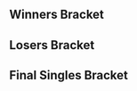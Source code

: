 {{DISPLAYTITLE:Fight Pitt V: Singles Bracket}}{{SetGame|melee}}
{{tabs static
|name1=Overview
|link1=Fight Pitt/IV
|name2=Singles Bracket
|link2=Fight Pitt/IV/Singles Bracket
|name3=Doubles Bracket
|link3=Fight Pitt/IV/Doubles Bracket
|This=2
}}
==Winners Bracket==
{{64DEWBracketA
|tourneylink=Fight Pitt/IV
|tourneyname=Fight Pitt IV
|r1m1p1=Mew2King |r1m1p1flag=us |r1m1p1score={{win}} |r1m1win=1
|r1m1p2=Keer |r1m1p2flag= |r1m1p2score=
|r1m2p1=Vist |r1m2p1flag=us |r1m2p1score={{win}} |r1m2win=1
|r1m2p2=The Lake |r1m2p2flag=us |r1m2p2score=
|r1m3p1=Vudujin |r1m3p1flag=us |r1m3p1score={{win}} |r1m3win=1
|r1m3p2=H Masta J |r1m3p2flag=us |r1m3p2score=
|r1m4p1=Pat |r1m4p1flag= |r1m4p1score={{win}} |r1m4win=1
|r1m4p2=NotthatDonn |r1m4p2flag= |r1m4p2score=
|r1m5p1=Cactuar |r1m5p1flag=us |r1m5p1score={{win}} |r1m5win=1
|r1m5p2=nikolai |r1m5p2flag= |r1m5p2score=
|r1m6p1=tm |r1m6p1flag=us |r1m6p1score={{win}} |r1m6win=1
|r1m6p2=mexico629 |r1m6p2flag= |r1m6p2score=
|r1m7p1=Green Ranger |r1m7p1flag=us |r1m7p1score= |r1m7win=2
|r1m7p2=Nightroo |r1m7p2flag= |r1m7p2score={{win}}
|r1m8p1=KJH |r1m8p1flag=us |r1m8p1score={{win}} |r1m8win=1
|r1m8p2=ShroudedOne |r1m8p2flag=us |r1m8p2score=

|r1m9p1=Nintendude |r1m9p1flag=us |r1m9p1score={{win}} |r1m9win=1
|r1m9p2=Raimundo |r1m9p2flag=us |r1m9p2score=
|r1m10p1=4% |r1m10p1flag=us |r1m10p1score={{win}} |r1m10win=1
|r1m10p2=Logan |r1m10p2flag= |r1m10p2score=
|r1m11p1=Prince Abu |r1m11p1flag=us |r1m11p1score={{win}} |r1m11win=1
|r1m11p2=Dos Equis |r1m11p2flag=us |r1m11p2score=
|r1m12p1=KrazyKnux |r1m12p1flag=us |r1m12p1score={{win}} |r1m12win=1
|r1m12p2=Minnty |r1m12p2flag=us |r1m12p2score=
|r1m13p1=Wenbo |r1m13p1flag=us |r1m13p1score={{win}} |r1m13win=1
|r1m13p2=ZAxis |r1m13p2flag= |r1m13p2score=
|r1m14p1=Asylum |r1m14p1flag= |r1m14p1score={{win}} |r1m14win=1
|r1m14p2=dust |r1m14p2flag= |r1m14p2score=

|r1m15p1=Abate |r1m15p1flag=us |r1m15p1score=2 |r1m15win=1
|r1m15p2=Maskk |r1m15p2flag= |r1m15p2score=0
|r1m15p1char1=luigi |r1m15p2char1=cf |r1m15p1stock1=3 |r1m15p2stock1=0 |r1m15win1=1 |r1m15stage1=Battlefield
|r1m15p1char2=luigi |r1m15p2char2=cf |r1m15p1stock2=3 |r1m15p2stock2=0 |r1m15win2=1 |r1m15stage2=Dream Land
|r1m15date=April 19, 2014
|r1m15details={{BracketMatchDetails|reddit=|comment=|vod=https://youtu.be/K4zFK2R2LuY}}

|r1m16p1=S1 |r1m16p1flag=us |r1m16p1score={{win}} |r1m16win=1
|r1m16p2=Laijin |r1m16p2flag=us |r1m16p2score=

|r1m17p1=VaNz |r1m17p1flag=us |r1m17p1score={{win}} |r1m17win=1
|r1m17p2=Dr. Hu |r1m17p2flag= |r1m17p2score=
|r1m18p1=mach |r1m18p1flag= |r1m18p1score= |r1m18win=2
|r1m18p2=.Ðempt |r1m18p2flag=us |r1m18p2score={{win}}
|r1m19p1=Nakamaru |r1m19p1flag=us |r1m19p1score={{win}} |r1m19win=1
|r1m19p2=Freezee |r1m19p2flag= |r1m19p2score=
|r1m20p1=Juggleguy |r1m20p1flag=us |r1m20p1score= |r1m20win=2
|r1m20p2=Wife |r1m20p2flag=us |r1m20p2score={{win}}
|r1m21p1=Stro |r1m21p1flag=us |r1m21p1score={{win}} |r1m21win=1
|r1m21p2=silence |r1m21p2flag= |r1m21p2score=
|r1m22p1=Duck |r1m22p1flag=us |r1m22p1score={{win}} |r1m22win=1
|r1m22p2=1der |r1m22p2flag=us |r1m22p2score=
|r1m23p1=Taki |r1m23p1flag=us |r1m23p1score={{win}} |r1m23win=1
|r1m23p2=Pyro |r1m23p2flag= |r1m23p2score=
|r1m24p1=Sonuvabeach |r1m24p1flag=us |r1m24p1score= |r1m24win=2
|r1m24p2=Cave Dweller |r1m24p2flag=us |r1m24p2score={{win}}

|r1m25p1=SilentSwag |r1m25p1flag=us |r1m25p1score={{win}} |r1m25win=1
|r1m25p2=JohnIn60Seconds |r1m25p2flag= |r1m25p2score=
|r1m26p1=UltimaScout |r1m26p1flag=us |r1m26p1score={{win}} |r1m26win=1
|r1m26p2=the lyme |r1m26p2flag= |r1m26p2score=
|r1m27p1=Hanky Panky |r1m27p1flag=us |r1m27p1score={{win}} |r1m27win=1
|r1m27p2=Shuffla |r1m27p2flag= |r1m27p2score=
|r1m28p1=Gravy |r1m28p1flag=us |r1m28p1score={{win}} |r1m28win=1
|r1m28p2=mordicon |r1m28p2flag=us |r1m28p2score=
|r1m29p1=PGH Carroll |r1m29p1flag=us |r1m29p1score= |r1m29win=2
|r1m29p2=Lock |r1m29p2flag= |r1m29p2score={{win}}
|r1m30p1=Husband |r1m30p1flag=us |r1m30p1score={{win}} |r1m30win=1
|r1m30p2=JMOAN |r1m30p2flag=us |r1m30p2score=

|r1m31p1=Mango |r1m31p1flag=us |r1m31p1score=2 |r1m31win=1
|r1m31p2=SWED |r1m31p2flag=us |r1m31p2score=0
|r1m31p1char1=cf |r1m31p2char1=sheik |r1m31p1stock1=3 |r1m31p2stock1=0 |r1m31win1=1 |r1m31stage1=Battlefield
|r1m31p1char2=cf |r1m31p2char2=sheik |r1m31p1stock2=3 |r1m31p2stock2=0 |r1m31win2=1 |r1m31stage2=Battlefield
|r1m31date=April 19, 2014
|r1m31details={{BracketMatchDetails|reddit=|comment=|vod=https://youtu.be/QFCxRS-K-Ts}}

|r1m32p1=Ambix |r1m32p1flag=us |r1m32p1score= |r1m32win=2
|r1m32p2=Borp |r1m32p2flag=us |r1m32p2score={{win}}

|r2m1p1=Mew2King |r2m1p1flag=us |r2m1p1score={{win}} |r2m1win=1
|r2m1p2=Vist |r2m1p2flag=us |r2m1p2score=
|r2m2p1=Vudujin |r2m2p1flag=us |r2m2p1score={{win}} |r2m2win=1
|r2m2p2=Pat |r2m2p2flag= |r2m2p2score=
|r2m3p1=Cactuar |r2m3p1flag=us |r2m3p1score={{win}} |r2m3win=1
|r2m3p2=tm |r2m3p2flag=us |r2m3p2score=
|r2m4p1=Nightroo |r2m4p1flag= |r2m4p1score= |r2m4win=2
|r2m4p2=KJH |r2m4p2flag=us |r2m4p2score={{win}}
|r2m5p1=Nintendude |r2m5p1flag=us |r2m5p1score={{win}} |r2m5win=1
|r2m5p2=4% |r2m5p2flag=us |r2m5p2score=
|r2m6p1=Prince Abu |r2m6p1flag=us |r2m6p1score={{win}} |r2m6win=1
|r2m6p2=KrazyKnux |r2m6p2flag=us |r2m6p2score=
|r2m7p1=Wenbo |r2m7p1flag=us |r2m7p1score={{win}} |r2m7win=1
|r2m7p2=Asylum |r2m7p2flag= |r2m7p2score=
|r2m8p1=Abate |r2m8p1flag=us |r2m8p1score={{win}} |r2m8win=1
|r2m8p2=S1 |r2m8p2flag=us |r2m8p2score=
|r2m9p1=VaNz |r2m9p1flag=us |r2m9p1score={{win}} |r2m9win=1
|r2m9p2=.Ðempt |r2m9p2flag=us |r2m9p2score=
|r2m10p1=Nakamaru |r2m10p1flag=us |r2m10p1score= |r2m10win=2
|r2m10p2=Wife |r2m10p2flag=us |r2m10p2score={{win}}
|r2m11p1=Stro |r2m11p1flag=us |r2m11p1score= |r2m11win=2
|r2m11p2=Duck |r2m11p2flag=us |r2m11p2score={{win}}
|r2m12p1=Taki |r2m12p1flag=us |r2m12p1score={{win}} |r2m12win=1
|r2m12p2=Cave Dweller |r2m12p2flag=us |r2m12p2score=
|r2m13p1=SilentSwag |r2m13p1flag=us |r2m13p1score={{win}} |r2m13win=1
|r2m13p2=UltimaScout |r2m13p2flag=us |r2m13p2score=
|r2m14p1=Hanky Panky |r2m14p1flag=us |r2m14p1score={{win}} |r2m14win=1
|r2m14p2=Gravy |r2m14p2flag=us |r2m14p2score=
|r2m15p1=Lock |r2m15p1flag= |r2m15p1score= |r2m15win=2
|r2m15p2=Husband |r2m15p2flag=us |r2m15p2score={{win}}
|r2m16p1=Mango |r2m16p1flag=us |r2m16p1score={{win}} |r2m16win=1
|r2m16p2=Borp |r2m16p2flag=us |r2m16p2score=

|r3m1p1=Mew2King |r3m1p1flag=us |r3m1p1score=2 |r3m1win=1
|r3m1p2=Vudujin |r3m1p2flag=us |r3m1p2score=0
|r3m1p1char1=sheik |r3m1p2char1=luigi |r3m1p1stock1=2 |r3m1p2stock1=0 |r3m1win1=1 |r3m1stage1=Battlefield
|r3m1p1char2=marth |r3m1p2char2=luigi |r3m1p1stock2=2 |r3m1p2stock2=0 |r3m1win2=1 |r3m1stage2=Final Destination
|r3m1date=April 19, 2014
|r3m1details={{BracketMatchDetails|reddit=|comment=|vod=https://youtu.be/-LuXcZyEFSc}}

|r3m2p1=Cactuar |r3m2p1flag=us |r3m2p1score=2 |r3m2win=1
|r3m2p2=KJH |r3m2p2flag=us |r3m2p2score=0
|r3m2p1char1=fox |r3m2p2char1=falco |r3m2p1stock1=1 |r3m2p2stock1=0 |r3m2win1=1 |r3m2stage1=Battlefield
|r3m2p1char2=fox |r3m2p2char2=falco |r3m2p1stock2=1 |r3m2p2stock2=0 |r3m2win2=1 |r3m2stage2=Yoshi's Story
|r3m2date=April 19, 2014
|r3m2details={{BracketMatchDetails|reddit=|comment=|vod=https://youtu.be/1P3g013IE1g}}

|r3m3p1=Nintendude |r3m3p1flag=us |r3m3p1score={{win}} |r3m3win=1
|r3m3p2=Prince Abu |r3m3p2flag=us |r3m3p2score=
|r3m4p1=Wenbo |r3m4p1flag=us |r3m4p1score={{win}} |r3m4win=1
|r3m4p2=Abate |r3m4p2flag=us |r3m4p2score=
|r3m5p1=VaNz |r3m5p1flag=us |r3m5p1score={{win}} |r3m5win=1
|r3m5p2=Wife |r3m5p2flag=us |r3m5p2score=
|r3m6p1=Duck |r3m6p1flag=us |r3m6p1score={{win}} |r3m6win=1
|r3m6p2=Taki |r3m6p2flag=us |r3m6p2score=
|r3m7p1=SilentSwag |r3m7p1flag=us |r3m7p1score= |r3m7win=2
|r3m7p2=Hanky Panky |r3m7p2flag=us |r3m7p2score={{win}}
|r3m8p1=Husband |r3m8p1flag=us |r3m8p1score= |r3m8win=2
|r3m8p2=Mango |r3m8p2flag=us |r3m8p2score={{win}}

|r4m1p1=Mew2King |r4m1p1flag=us |r4m1p1score=2 |r4m1win=1
|r4m1p2=Cactuar |r4m1p2flag=us |r4m1p2score=0
|r4m1p1char1=sheik |r4m1p2char1=fox |r4m1p1stock1=2 |r4m1p2stock1=0 |r4m1win1=1 |r4m1stage1=Dream Land
|r4m1p1char2=sheik |r4m1p2char2=fox |r4m1p1stock2=2 |r4m1p2stock2=0 |r4m1win2=1 |r4m1stage2=Battlefield
|r4m1date=April 19, 2014
|r4m1details={{BracketMatchDetails|reddit=|comment=|vod=https://youtu.be/-LuXcZyEFSc}}

|r4m2p1=Nintendude |r4m2p1flag=us |r4m2p1score=2 |r4m2win=1
|r4m2p2=Wenbo |r4m2p2flag=us |r4m2p2score=0
|r4m2p1char1=ic |r4m2p2char1=fox |r4m2p1stock1=3 |r4m2p2stock1=0 |r4m2win1=1 |r4m2stage1=Battlefield
|r4m2p1char2=ic |r4m2p2char2=cf |r4m2p1stock2=3 |r4m2p2stock2=0 |r4m2win2=1 |r4m2stage2=Yoshi's Story
|r4m2date=April 19, 2014
|r4m2details={{BracketMatchDetails|reddit=|comment=|vod=https://youtu.be/1lhZyVToMLE}}

|r4m3p1=VaNz |r4m3p1flag=us |r4m3p1score= |r4m3win=2
|r4m3p2=Duck |r4m3p2flag=us |r4m3p2score={{win}}

|r4m4p1=Hanky Panky |r4m4p1flag=us |r4m4p1score=0 |r4m4win=2
|r4m4p2=Mango |r4m4p2flag=us |r4m4p2score=2
|r4m4p1char1=peach |r4m4p2char1=fox |r4m4p1stock1=0 |r4m4p2stock1=2 |r4m4win1=2 |r4m4stage1=Battlefield
|r4m4p1char2=peach |r4m4p2char2=fox |r4m4p1stock2=0 |r4m4p2stock2=2 |r4m4win2=2 |r4m4stage2=Fountain of Dreams
|r4m4date=April 19, 2014
|r4m4details={{BracketMatchDetails|reddit=|comment=|vod=https://youtu.be/TTH3gmFat2s}}

|r5m1p1=Mew2King |r5m1p1flag=us |r5m1p1score=3 |r5m1win=1
|r5m1p2=Nintendude |r5m1p2flag=us |r5m1p2score=1
|r5m1p1char1=peach |r5m1p2char1=ic |r5m1p1stock1=2 |r5m1p2stock1=0 |r5m1win1=1 |r5m1stage1=Fountain of Dreams
|r5m1p1char2=peach |r5m1p2char2=peach |r5m1p1stock2=0 |r5m1p2stock2=1 |r5m1win2=2 |r5m1stage2=Battlefield
|r5m1p1char3=sheik |r5m1p2char3=peach |r5m1p1stock3=2 |r5m1p2stock3=0 |r5m1win3=1 |r5m1stage3=Final Destination
|r5m1p1char4=peach |r5m1p2char4=peach |r5m1p1stock4=2 |r5m1p2stock4=0 |r5m1win4=1 |r5m1stage4=Final Destination
|r5m1date=April 19, 2014
|r5m1details={{BracketMatchDetails|reddit=|comment=|vod=https://youtu.be/-LuXcZyEFSc}}

|r5m2p1=Duck |r5m2p1flag=us |r5m2p1score=0 |r5m2win=2
|r5m2p2=Mango |r5m2p2flag=us |r5m2p2score=3
|r5m2p1char1=samus |r5m2p2char1=fox |r5m2p1stock1=0 |r5m2p2stock1=2 |r5m2win1=2 |r5m2stage1=Battlefield
|r5m2p1char2=samus |r5m2p2char2=fox |r5m2p1stock2=0 |r5m2p2stock2=2 |r5m2win2=2 |r5m2stage2=Fountain of Dreams
|r5m2p1char3=samus |r5m2p2char3=fox |r5m2p1stock3=0 |r5m2p2stock3=2 |r5m2win3=2 |r5m2stage3=Fountain of Dreams
|r5m2date=April 19, 2014
|r5m2details={{BracketMatchDetails|reddit=|comment=|vod=https://youtu.be/w80BQZhZEtY}}
}}
==Losers Bracket==
{{64DELBracketSmwA
|tourneylink=Fight Pitt/IV
|tourneyname=Fight Pitt IV
|l1placement=49-64
|l2placement=33-48
|l3placement=25-32
|l4placement=17-24
|l5placement=13-16
|l6placement=9-12
|l7placement=7-8
|l8placement=5-6

|l1m1p1=Keer |l1m1p1flag= |l1m1p1score= |l1m1win=2
|l1m1p2=The Lake |l1m1p2flag=us |l1m1p2score={{win}}
|l1m2p1=H Masta J |l1m2p1flag=us |l1m2p1score={{win}} |l1m2win=1
|l1m2p2=NotthatDonn |l1m2p2flag= |l1m2p2score=
|l1m3p1=nikolai |l1m3p1flag= |l1m3p1score={{win}} |l1m3win=1
|l1m3p2=mexico629 |l1m3p2flag= |l1m3p2score=
|l1m4p1=Green Ranger |l1m4p1flag=us |l1m4p1score={{win}} |l1m4win=1
|l1m4p2=ShroudedOne |l1m4p2flag=us |l1m4p2score=
|l1m5p1=Raimundo |l1m5p1flag=us |l1m5p1score= |l1m5win=2
|l1m5p2=Logan |l1m5p2flag= |l1m5p2score={{win}}
|l1m6p1=Dos Equis |l1m6p1flag=us |l1m6p1score= |l1m6win=2
|l1m6p2=Minnty |l1m6p2flag=us |l1m6p2score={{win}}
|l1m7p1=ZAxis |l1m7p1flag= |l1m7p1score= |l1m7win=2
|l1m7p2=dust |l1m7p2flag= |l1m7p2score={{win}}
|l1m8p1=Maskk |l1m8p1flag= |l1m8p1score={{win}} |l1m8win=1
|l1m8p2=Laijin |l1m8p2flag=us |l1m8p2score=
|l1m9p1=Dr. Hu |l1m9p1flag= |l1m9p1score= |l1m9win=2
|l1m9p2=mach |l1m9p2flag= |l1m9p2score={{win}}
|l1m10p1=Freezee |l1m10p1flag= |l1m10p1score= |l1m10win=2
|l1m10p2=Juggleguy |l1m10p2flag=us |l1m10p2score={{win}}
|l1m11p1=silence |l1m11p1flag= |l1m11p1score= |l1m11win=2
|l1m11p2=1der |l1m11p2flag=us |l1m11p2score={{win}}
|l1m12p1=Pyro |l1m12p1flag= |l1m12p1score= |l1m12win=2
|l1m12p2=Sonuvabeach |l1m12p2flag=us |l1m12p2score={{win}}
|l1m13p1=JohnIn60Seconds |l1m13p1flag= |l1m13p1score={{win}} |l1m13win=1
|l1m13p2=the lyme |l1m13p2flag= |l1m13p2score=
|l1m14p1=Shuffla |l1m14p1flag= |l1m14p1score={{win}} |l1m14win=1
|l1m14p2=mordicon |l1m14p2flag=us |l1m14p2score=
|l1m15p1=PGH Carroll |l1m15p1flag=us |l1m15p1score={{win}} |l1m15win=1
|l1m15p2=JMOAN |l1m15p2flag=us |l1m15p2score=
|l1m16p1=SWED |l1m16p1flag=us |l1m16p1score= |l1m16win=2
|l1m16p2=Ambix |l1m16p2flag=us |l1m16p2score={{win}}

|l2m1p1=4% |l2m1p1flag=us |l2m1p1score={{win}} |l2m1win=1
|l2m1p2=The Lake |l2m1p2flag=us |l2m1p2score=
|l2m2p1=KrazyKnux |l2m2p1flag=us |l2m2p1score={{win}} |l2m2win=1
|l2m2p2=H Masta J |l2m2p2flag=us |l2m2p2score=
|l2m3p1=Asylum |l2m3p1flag= |l2m3p1score={{win}} |l2m3win=1
|l2m3p2=nikolai |l2m3p2flag= |l2m3p2score=
|l2m4p1=S1 |l2m4p1flag=us |l2m4p1score= |l2m4win=2
|l2m4p2=Green Ranger |l2m4p2flag=us |l2m4p2score={{win}}
|l2m5p1=Vist |l2m5p1flag=us |l2m5p1score={{win}} |l2m5win=1
|l2m5p2=Logan |l2m5p2flag= |l2m5p2score=
|l2m6p1=Pat |l2m6p1flag= |l2m6p1score= |l2m6win=2
|l2m6p2=Minnty |l2m6p2flag=us |l2m6p2score={{win}}
|l2m7p1=tm |l2m7p1flag=us |l2m7p1score={{win}} |l2m7win=1
|l2m7p2=dust |l2m7p2flag= |l2m7p2score=
|l2m8p1=Nightroo |l2m8p1flag= |l2m8p1score= |l2m8win=2
|l2m8p2=Maskk |l2m8p2flag= |l2m8p2score={{win}}
|l2m9p1=UltimaScout |l2m9p1flag=us |l2m9p1score= |l2m9win=2
|l2m9p2=mach |l2m9p2flag= |l2m9p2score={{win}}
|l2m10p1=Gravy |l2m10p1flag=us |l2m10p1score={{win}} |l2m10win=1
|l2m10p2=Juggleguy |l2m10p2flag=us |l2m10p2score=
|l2m11p1=Lock |l2m11p1flag= |l2m11p1score={{win}} |l2m11win=1
|l2m11p2=1der |l2m11p2flag=us |l2m11p2score=
|l2m12p1=Borp |l2m12p1flag=us |l2m12p1score= |l2m12win=2
|l2m12p2=Sonuvabeach |l2m12p2flag=us |l2m12p2score={{win}}
|l2m13p1=.Ðempt |l2m13p1flag=us |l2m13p1score={{win}} |l2m13win=1
|l2m13p2=JohnIn60Seconds |l2m13p2flag= |l2m13p2score=
|l2m14p1=Nakamaru |l2m14p1flag=us |l2m14p1score={{win}} |l2m14win=1
|l2m14p2=Shuffla |l2m14p2flag= |l2m14p2score=
|l2m15p1=Stro |l2m15p1flag=us |l2m15p1score= |l2m15win=2
|l2m15p2=PGH Carroll |l2m15p2flag=us |l2m15p2score={{win}}
|l2m16p1=Cave Dweller |l2m16p1flag=us |l2m16p1score={{win}} |l2m16win=1
|l2m16p2=Ambix |l2m16p2flag=us |l2m16p2score=

|l3m1p1=4% |l3m1p1flag=us |l3m1p1score={{win}} |l3m1win=1
|l3m1p2=KrazyKnux |l3m1p2flag=us |l3m1p2score=
|l3m2p1=Asylum |l3m2p1flag= |l3m2p1score={{win}} |l3m2win=1
|l3m2p2=Green Ranger |l3m2p2flag=us |l3m2p2score=
|l3m3p1=Vist |l3m3p1flag=us |l3m3p1score={{win}} |l3m3win=1
|l3m3p2=Minnty |l3m3p2flag=us |l3m3p2score=
|l3m4p1=tm |l3m4p1flag=us |l3m4p1score={{win}} |l3m4win=1
|l3m4p2=Maskk |l3m4p2flag= |l3m4p2score=
|l3m5p1=mach |l3m5p1flag= |l3m5p1score= |l3m5win=2
|l3m5p2=Gravy |l3m5p2flag=us |l3m5p2score={{win}}
|l3m6p1=Lock |l3m6p1flag= |l3m6p1score= |l3m6win=2
|l3m6p2=Sonuvabeach |l3m6p2flag=us |l3m6p2score={{win}}
|l3m7p1=.Ðempt |l3m7p1flag=us |l3m7p1score= |l3m7win=2
|l3m7p2=Nakamaru |l3m7p2flag=us |l3m7p2score={{win}}
|l3m8p1=PGH Carroll |l3m8p1flag=us |l3m8p1score={{win}} |l3m8win=1
|l3m8p2=Cave Dweller |l3m8p2flag=us |l3m8p2score=

|l4m1p1=Taki |l4m1p1flag=us |l4m1p1score= |l4m1win=2
|l4m1p2=4% |l4m1p2flag=us |l4m1p2score={{win}}
|l4m2p1=Wife |l4m2p1flag=us |l4m2p1score={{win}} |l4m2win=1
|l4m2p2=Asylum |l4m2p2flag= |l4m2p2score=
|l4m3p1=Husband |l4m3p1flag=us |l4m3p1score= |l4m3win=2
|l4m3p2=Vist |l4m3p2flag=us |l4m3p2score={{win}}
|l4m4p1=SilentSwag |l4m4p1flag=us |l4m4p1score={{win}} |l4m4win=1
|l4m4p2=tm |l4m4p2flag=us |l4m4p2score=
|l4m5p1=KJH |l4m5p1flag=us |l4m5p1score= |l4m5win=2
|l4m5p2=Gravy |l4m5p2flag=us |l4m5p2score={{win}}
|l4m6p1=Vudujin |l4m6p1flag=us |l4m6p1score={{win}} |l4m6win=1
|l4m6p2=Sonuvabeach |l4m6p2flag=us |l4m6p2score=
|l4m7p1=Abate |l4m7p1flag=us |l4m7p1score={{win}} |l4m7win=1
|l4m7p2=Nakamaru |l4m7p2flag=us |l4m7p2score=
|l4m8p1=Prince Abu |l4m8p1flag=us |l4m8p1score={{win}} |l4m8win=1
|l4m8p2=PGH Carroll |l4m8p2flag=us |l4m8p2score=

|l5m1p1=4% |l5m1p1flag=us |l5m1p1score={{win}} |l5m1win=1
|l5m1p2=Wife |l5m1p2flag=us |l5m1p2score=
|l5m2p1=Vist |l5m2p1flag=us |l5m2p1score={{win}} |l5m2win=1
|l5m2p2=SilentSwag |l5m2p2flag=us |l5m2p2score=
|l5m3p1=Gravy |l5m3p1flag=us |l5m3p1score={{win}} |l5m3win=1
|l5m3p2=Vudujin |l5m3p2flag=us |l5m3p2score=
|l5m4p1=Abate |l5m4p1flag=us |l5m4p1score={{win}} |l5m4win=1
|l5m4p2=Prince Abu |l5m4p2flag=us |l5m4p2score=

|l6m1p1=Wenbo |l6m1p1flag=us |l6m1p1score={{win}} |l6m1win=1
|l6m1p2=4% |l6m1p2flag=us |l6m1p2score=
|l6m2p1=Cactuar |l6m2p1flag=us |l6m2p1score={{win}} |l6m2win=1
|l6m2p2=Vist |l6m2p2flag=us |l6m2p2score=

|l6m3p1=Hanky Panky |l6m3p1flag=us |l6m3p1score=1 |l6m3win=2
|l6m3p2=Gravy |l6m3p2flag=us |l6m3p2score=2
|l6m3p1char1=peach |l6m3p2char1=cf |l6m3p1stock1=2 |l6m3p2stock1=0 |l6m3win1=1 |l6m3stage1=Battlefield
|l6m3p1char2=peach |l6m3p2char2=cf |l6m3p1stock2=0 |l6m3p2stock2=2 |l6m3win2=2 |l6m3stage2=Dream Land
|l6m3p1char3=peach |l6m3p2char3=cf |l6m3p1stock3=0 |l6m3p2stock3=1 |l6m3win3=2 |l6m3stage3=Final Destination
|l6m3date=April 19, 2014
|l6m3details={{BracketMatchDetails|reddit=|comment=|vod=https://youtu.be/PVUOgnbpGD4}}

|l6m4p1=VaNz |l6m4p1flag=us |l6m4p1score={{win}} |l6m4win=1
|l6m4p2=Abate |l6m4p2flag=us |l6m4p2score=

|l7m1p1=Wenbo |l7m1p1flag=us |l7m1p1score= |l7m1win=2
|l7m1p2=Cactuar |l7m1p2flag=us |l7m1p2score={{win}}

|l7m2p1=Gravy |l7m2p1flag=us |l7m2p1score=1 |l7m2win=2
|l7m2p2=VaNz |l7m2p2flag=us |l7m2p2score=2
|l7m2p1char1=cf |l7m2p2char1=peach |l7m2p1stock1=0 |l7m2p2stock1=1 |l7m2win1=2 |l7m2stage1=Dream Land
|l7m2p1char2=cf |l7m2p2char2=peach |l7m2p1stock2=2 |l7m2p2stock2=0 |l7m2win2=1 |l7m2stage2=Pokémon Stadium
|l7m2p1char3=cf |l7m2p2char3=peach |l7m2p1stock3=0 |l7m2p2stock3=1 |l7m2win3=2 |l7m2stage3=Final Destination
|l7m2date=April 19, 2014
|l7m2details={{BracketMatchDetails|reddit=|comment=|vod=https://youtu.be/61nuIHPVw68}}

|l8m1p1=Duck |l8m1p1flag=us |l8m1p1score={{win}} |l8m1win=1
|l8m1p2=Cactuar |l8m1p2flag=us |l8m1p2score=

|l8m2p1=Nintendude |l8m2p1flag=us |l8m2p1score=0 |l8m2win=2
|l8m2p2=VaNz |l8m2p2flag=us |l8m2p2score=2
|l8m2p1char1=ic |l8m2p2char1=peach |l8m2p1stock1=0 |l8m2p2stock1=2 |l8m2win1=2 |l8m2stage1=Fountain of Dreams
|l8m2p1char2=peach |l8m2p2char2=peach |l8m2p1stock2=0 |l8m2p2stock2=3 |l8m2win2=2 |l8m2stage2=Battlefield
|l8m2date=April 19, 2014
|l8m2details={{BracketMatchDetails|reddit=|comment=|vod=https://youtu.be/Yc_9ZXn8Kh8}}
}}
<onlyinclude>
==Final Singles Bracket==
{{DEFinalSmwBracket
|tourneylink=Fight Pitt/IV
|tourneyname=Fight Pitt IV
|l1placement=4
|r2placement=3
|r3loserplacement=2
|r3winnerplacement=1
|export_score=true
|column-width=195
|column-width-finals=245

<!-- FROM WINNERS -->
|r1m1p1=Mew2King |r1m1p1flag=us |r1m1p1score=2
|r1m1p2=Mango |r1m1p2flag=us |r1m1p2score=3
|r1m1win=2
|r1m1p1char1=marth |r1m1p2char1=falco |r1m1p1stock1=1 |r1m1p2stock1=0 |r1m1win1=1 |r1m1stage1=Yoshi's Story
|r1m1p1char2=marth |r1m1p2char2=falco |r1m1p1stock2=0 |r1m1p2stock2=1 |r1m1win2=2 |r1m1stage2=Yoshi's Story
|r1m1p1char3=marth |r1m1p2char3=falco |r1m1p1stock3=0 |r1m1p2stock3=1 |r1m1win3=2 |r1m1stage3=Final Destination
|r1m1p1char4=marth |r1m1p2char4=falco |r1m1p1stock4=2 |r1m1p2stock4=0 |r1m1win4=1 |r1m1stage4=Final Destination
|r1m1p1char5=sheik |r1m1p2char5=falco |r1m1p1stock5=0 |r1m1p2stock5=1 |r1m1win5=2 |r1m1stage5=Battlefield
|r1m1date=April 19, 2014
|r1m1details={{BracketMatchDetails|reddit=|comment=|vod=https://youtu.be/B3Il1AQ4QDg}}

<!-- FROM LOSERS -->
|l1m1p1=Duck |l1m1p1flag=us |l1m1p1score=3
|l1m1p2=VaNz |l1m1p2flag=us |l1m1p2score=1
|l1m1win=1
|l1m1p1char1=samus |l1m1p2char1=fox |l1m1p1stock1=2 |l1m1p2stock1=0 |l1m1win1=1 |l1m1stage1=Battlefield
|l1m1p1char2=samus |l1m1p2char2=peach |l1m1p1stock2=0 |l1m1p2stock2=2 |l1m1win2=2 |l1m1stage2=Final Destination
|l1m1p1char3=samus |l1m1p2char3=peach |l1m1p1stock3=1 |l1m1p2stock3=0 |l1m1win3=1 |l1m1stage3=Fountain of Dreams
|l1m1p1char4=samus |l1m1p2char4=peach |l1m1p1stock4=1 |l1m1p2stock4=0 |l1m1win4=1 |l1m1stage4=Yoshi's Story
|l1m1date=April 19, 2014
|l1m1details={{BracketMatchDetails|reddit=|comment=|vod=https://youtu.be/8ifqFKzCca0}}

<!-- LOSERS FINALS -->
|r2m1p1=Mew2King |r2m1p1flag=us |r2m1p1score={{win}}
|r2m1p2=Duck |r2m1p2flag=us |r2m1p2score=FF
|r2m1win=1
|r2m1details={{BracketMatchDetails|reddit=|comment=This set was not officially played. Duck forfeit the match as the tournament was running past its designated end time.|vod=}}

<!-- GRAND FINALS -->
|r3m1p1=Mango |r3m1p1flag=us |r3m1p1score=2 |r3m2p1score=3
|r3m1p2=Mew2King |r3m1p2flag=us |r3m1p2score=3 |r3m2p2score=0
|r3m1win=1
|r3m1p1char1=falco |r3m1p2char1=marth |r3m1p1stock1=0 |r3m1p2stock1=4 |r3m1win1=2 |r3m1stage1=Battlefield
|r3m1p1char2=falco |r3m1p2char2=marth |r3m1p1stock2=2 |r3m1p2stock2=0 |r3m1win2=1 |r3m1stage2=Yoshi's Story
|r3m1p1char3=falco |r3m1p2char3=marth |r3m1p1stock3=0 |r3m1p2stock3=2 |r3m1win3=2 |r3m1stage3=Final Destination
|r3m1p1char4=falco |r3m1p2char4=marth |r3m1p1stock4=1 |r3m1p2stock4=0 |r3m1win4=1 |r3m1stage4=Fountain of Dreams
|r3m1p1char5=falco |r3m1p2char5=sheik |r3m1p1stock5=0 |r3m1p2stock5=1 |r3m1win5=2 |r3m1stage5=Pokémon Stadium

|r3m2p1char1=falco |r3m2p2char1=marth |r3m2p1stock1=1 |r3m2p2stock1=0 |r3m2win1=1 |r3m2stage1=Yoshi's Story
|r3m2p1char2=falco |r3m2p2char2=marth |r3m2p1stock2=2 |r3m2p2stock2=0 |r3m2win2=1 |r3m2stage2=Final Destination
|r3m2p1char3=falco |r3m2p2char3=marth |r3m2p1stock3=1 |r3m2p2stock3=0 |r3m2win3=1 |r3m2stage3=Final Destination
|r3m1date=April 19, 2014
|r3m1details={{BracketMatchDetails|reddit=|comment=|vod=https://youtu.be/DpUOhBH3Y1Q|vod2=https://youtu.be/zMQ_B-PkNMU}}
}}
</onlyinclude>
